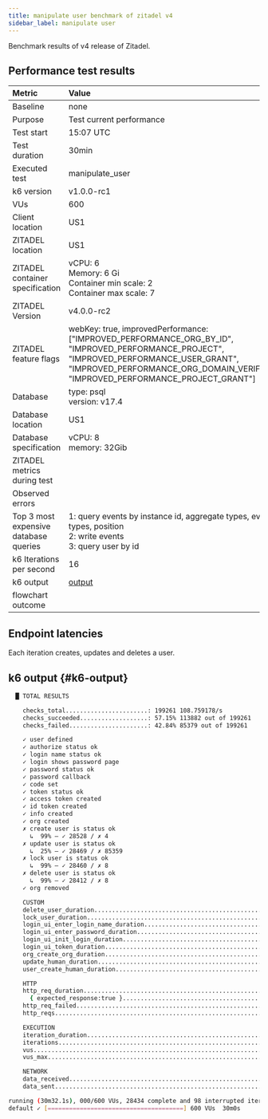 ```yaml
---
title: manipulate user benchmark of zitadel v4
sidebar_label: manipulate user
---
```


Benchmark results of v4 release of Zitadel.

## Performance test results

| Metric                                | Value |
|:--------------------------------------|:------|
| Baseline                              | none  |
| Purpose                               | Test current performance |
| Test start                            | 15:07 UTC |
| Test duration                         | 30min |
| Executed test                         | manipulate\_user |
| k6 version                            | v1.0.0-rc1 |
| VUs                                   | 600 |
| Client location                       | US1 |
| ZITADEL location                      | US1 |
| ZITADEL container specification       | vCPU: 6<br/> Memory: 6 Gi <br/>Container min scale: 2<br/>Container max scale: 7 |
| ZITADEL Version                       | v4.0.0-rc2 |
| ZITADEL feature flags                 | webKey: true, improvedPerformance: \[\"IMPROVED\_PERFORMANCE\_ORG\_BY\_ID\", \"IMPROVED\_PERFORMANCE\_PROJECT\", \"IMPROVED\_PERFORMANCE\_USER\_GRANT\", \"IMPROVED\_PERFORMANCE\_ORG\_DOMAIN\_VERIFIED\", \"IMPROVED\_PERFORMANCE\_PROJECT\_GRANT\"\] |
| Database                              | type: psql<br />version: v17.4 |
| Database location                     | US1 |
| Database specification                | vCPU: 8<br/> memory: 32Gib |
| ZITADEL metrics during test           |  |
| Observed errors                       |  |
| Top 3 most expensive database queries | 1: query events by instance id, aggregate types, event types, position<br/>2: write events<br/>3: query user by id<br/> |
| k6 Iterations per second              | 16 |
| k6 output                             | [output](#k6-output) |
| flowchart outcome                     |  |

## Endpoint latencies

Each iteration creates, updates and deletes a user.



<BenchmarkChart testResults={OutputSource} />

## k6 output {#k6-output}

```bash
  █ TOTAL RESULTS 

    checks_total.......................: 199261 108.759178/s
    checks_succeeded...................: 57.15% 113882 out of 199261
    checks_failed......................: 42.84% 85379 out of 199261

    ✓ user defined
    ✓ authorize status ok
    ✓ login name status ok
    ✓ login shows password page
    ✓ password status ok
    ✓ password callback
    ✓ code set
    ✓ token status ok
    ✓ access token created
    ✓ id token created
    ✓ info created
    ✓ org created
    ✗ create user is status ok
      ↳  99% — ✓ 28528 / ✗ 4
    ✗ update user is status ok
      ↳  25% — ✓ 28469 / ✗ 85359
    ✗ lock user is status ok
      ↳  99% — ✓ 28460 / ✗ 8
    ✗ delete user is status ok
      ↳  99% — ✓ 28412 / ✗ 8
    ✓ org removed

    CUSTOM
    delete_user_duration....................................................: min=109.24ms avg=3.48s    max=1m0s     p(50)=2s       p(95)=7.65s    p(99)=9.78s   
    lock_user_duration......................................................: min=77.95ms  avg=2.7s     max=1m0s     p(50)=1.1s     p(95)=6.36s    p(99)=7.86s   
    login_ui_enter_login_name_duration......................................: min=175.39ms avg=175.39ms max=175.39ms p(50)=175.39ms p(95)=175.39ms p(99)=175.39ms
    login_ui_enter_password_duration........................................: min=34.12ms  avg=34.12ms  max=34.12ms  p(50)=34.12ms  p(95)=34.12ms  p(99)=34.12ms 
    login_ui_init_login_duration............................................: min=100.5ms  avg=100.5ms  max=100.5ms  p(50)=100.5ms  p(95)=100.5ms  p(99)=100.5ms 
    login_ui_token_duration.................................................: min=154.05ms avg=154.05ms max=154.05ms p(50)=154.05ms p(95)=154.05ms p(99)=154.05ms
    org_create_org_duration.................................................: min=71.03ms  avg=71.03ms  max=71.03ms  p(50)=71.03ms  p(95)=71.03ms  p(99)=71.03ms 
    update_human_duration...................................................: min=70.77ms  avg=2.43s    max=1m0s     p(50)=807.73ms p(95)=5.99s    p(99)=7.36s   
    user_create_human_duration..............................................: min=503.01ms avg=3.69s    max=1m0s     p(50)=2.07s    p(95)=7.66s    p(99)=13.98s  

    HTTP
    http_req_duration.......................................................: min=34.12ms  avg=7.64s    max=1m0s     p(50)=4.07s    p(95)=32.29s   p(99)=41.1s   
      { expected_response:true }............................................: min=34.12ms  avg=7.63s    max=54.32s   p(50)=4.07s    p(95)=32.26s   p(99)=41.03s  
    http_req_failed.........................................................: 0.02%  31 out of 142384
    http_reqs...............................................................: 142384 77.714991/s

    EXECUTION
    iteration_duration......................................................: min=17.1s    avg=38.22s   max=1m30s    p(50)=36.76s   p(95)=58.22s   p(99)=1m7s    
    iterations..............................................................: 28434  15.519637/s
    vus.....................................................................: 0      min=0            max=600
    vus_max.................................................................: 600    min=600          max=600

    NETWORK
    data_received...........................................................: 82 MB  45 kB/s
    data_sent...............................................................: 26 MB  14 kB/s

running (30m32.1s), 000/600 VUs, 28434 complete and 98 interrupted iterations
default ✓ [======================================] 600 VUs  30m0s
```

